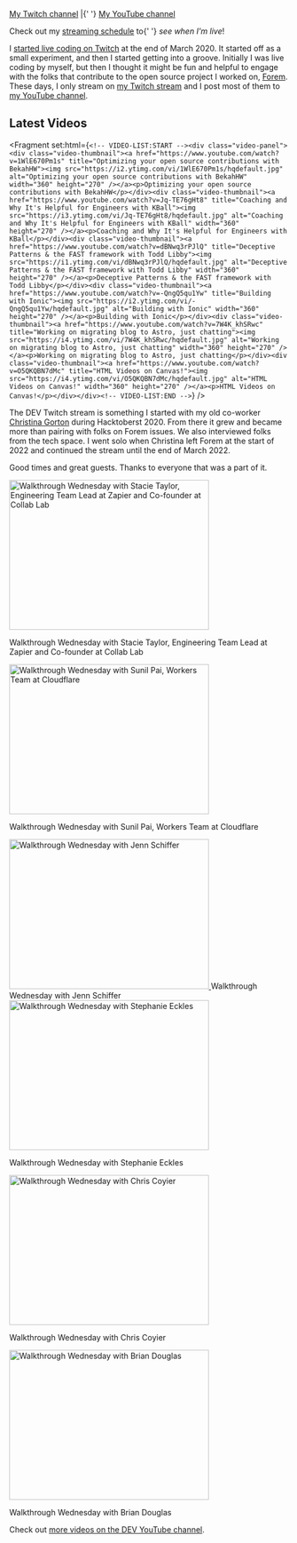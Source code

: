 
<PageLayout title="Streaming">
<nav aria-label="My channels for streaming">
  <a href="https://twitch.tv/nickytonline">My Twitch channel</a> |{' '}
  <a href="https://iamdeveloper.live">My YouTube channel</a>
</nav>

<p class="weight-bold">
  Check out my <a href="/stream-schedule">streaming schedule</a> to{' '}
  <em>see when I'm live</em>!
</p>

I [started live coding on Twitch](https://www.iamdeveloper.com/posts/i-ve-started-to-live-code-on-twitch-for-dev-13cn)
at the end of March 2020. It started off as a small experiment, and then I
started getting into a groove. Initially I was live coding by myself, but then I
thought it might be fun and helpful to engage with the folks that contribute to
the open source project I worked on, [Forem](https://github.com/forem/forem).
These days, I only stream on [my Twitch stream](https://live.iamdeveloper.com)
and I post most of them to
[my YouTube channel](https://youtube.iamdeveloper.com).

## Latest Videos

<Fragment set:html={`<!-- VIDEO-LIST:START --><div class="video-panel"><div class="video-thumbnail"><a href="https://www.youtube.com/watch?v=1WlE670Pm1s" title="Optimizing your open source contributions with BekahHW"><img src="https://i2.ytimg.com/vi/1WlE670Pm1s/hqdefault.jpg" alt="Optimizing your open source contributions with BekahHW" width="360" height="270" /></a><p>Optimizing your open source contributions with BekahHW</p></div><div class="video-thumbnail"><a href="https://www.youtube.com/watch?v=Jq-TE76gHt8" title="Coaching and Why It's Helpful for Engineers with KBall"><img src="https://i3.ytimg.com/vi/Jq-TE76gHt8/hqdefault.jpg" alt="Coaching and Why It's Helpful for Engineers with KBall" width="360" height="270" /></a><p>Coaching and Why It's Helpful for Engineers with KBall</p></div><div class="video-thumbnail"><a href="https://www.youtube.com/watch?v=dBNwq3rPJlQ" title="Deceptive Patterns & the FAST framework with Todd Libby"><img src="https://i1.ytimg.com/vi/dBNwq3rPJlQ/hqdefault.jpg" alt="Deceptive Patterns & the FAST framework with Todd Libby" width="360" height="270" /></a><p>Deceptive Patterns & the FAST framework with Todd Libby</p></div><div class="video-thumbnail"><a href="https://www.youtube.com/watch?v=-QngQ5qu1Yw" title="Building with Ionic"><img src="https://i2.ytimg.com/vi/-QngQ5qu1Yw/hqdefault.jpg" alt="Building with Ionic" width="360" height="270" /></a><p>Building with Ionic</p></div><div class="video-thumbnail"><a href="https://www.youtube.com/watch?v=7W4K_khSRwc" title="Working on migrating blog to Astro, just chatting"><img src="https://i4.ytimg.com/vi/7W4K_khSRwc/hqdefault.jpg" alt="Working on migrating blog to Astro, just chatting" width="360" height="270" /></a><p>Working on migrating blog to Astro, just chatting</p></div><div class="video-thumbnail"><a href="https://www.youtube.com/watch?v=O5QKQBN7dMc" title="HTML Videos on Canvas!"><img src="https://i4.ytimg.com/vi/O5QKQBN7dMc/hqdefault.jpg" alt="HTML Videos on Canvas!" width="360" height="270" /></a><p>HTML Videos on Canvas!</p></div></div><!-- VIDEO-LIST:END -->`} />

The DEV Twitch stream is something I started with my old co-worker
[Christina Gorton](https://twitter.com/coffeecraftcode) during Hacktoberst 2020.
From there it grew and became more than pairing with folks on Forem issues. We
also interviewed folks from the tech space. I went solo when Christina left
Forem at the start of 2022 and continued the stream until the end of March 2022.

Good times and great guests. Thanks to everyone that was a part of it.

<div class="video-panel">
  <div class="video-thumbnail">
    <a
      href="https://www.youtube.com/watch?v=cmooRSV4sr8"
      title="Walkthrough Wednesday with Stacie Taylor, Engineering Team Lead at Zapier and Co-founder at Collab Lab"
    >
      <img
        src="https://i4.ytimg.com/vi/cmooRSV4sr8/hqdefault.jpg"
        alt="Walkthrough Wednesday with Stacie Taylor, Engineering Team Lead at Zapier and Co-founder at Collab Lab"
        width="360"
        height="270"
      />
    </a>
    <p>
      Walkthrough Wednesday with Stacie Taylor, Engineering Team Lead at Zapier
      and Co-founder at Collab Lab
    </p>
  </div>
  <div class="video-thumbnail">
    <a
      href="https://www.youtube.com/watch?v=zMEvgvSrPuo"
      title="Walkthrough Wednesday with Sunil Pai, Workers Team at Cloudflare"
    >
      <img
        src="https://i3.ytimg.com/vi/zMEvgvSrPuo/hqdefault.jpg"
        alt="Walkthrough Wednesday with Sunil Pai, Workers Team at Cloudflare"
        width="360"
        height="270"
      />
    </a>
    <p>Walkthrough Wednesday with Sunil Pai, Workers Team at Cloudflare</p>
  </div>
  <div class="video-thumbnail">
    <a
      href="https://www.youtube.com/watch?v=MWkJFsC9jZo"
      title="Walkthrough Wednesday with Jenn Schiffer"
    >
      <img
        src="https://i2.ytimg.com/vi/MWkJFsC9jZo/hqdefault.jpg"
        alt="Walkthrough Wednesday with Jenn Schiffer"
        width="360"
        height="270"
      />
    </a>
    Walkthrough Wednesday with Jenn Schiffer
  </div>
  <div class="video-thumbnail">
    <a
      href="https://www.youtube.com/watch?v=IH2IcYMxab4"
      title="Walkthrough Wednesday with Stephanie Eckles"
    >
      <img
        src="https://i2.ytimg.com/vi/IH2IcYMxab4/hqdefault.jpg"
        alt="Walkthrough Wednesday with Stephanie Eckles"
        width="360"
        height="270"
      />
    </a>
    <p>Walkthrough Wednesday with Stephanie Eckles</p>
  </div>
  <div class="video-thumbnail">
    <a
      href="https://www.youtube.com/watch?v=ZncQIITVOPI"
      title="Walkthrough Wednesday with Chris Coyier"
    >
      <img
        src="https://i1.ytimg.com/vi/ZncQIITVOPI/hqdefault.jpg"
        alt="Walkthrough Wednesday with Chris Coyier"
        width="360"
        height="270"
      />
    </a>
    <p>Walkthrough Wednesday with Chris Coyier</p>
  </div>
  <div class="video-thumbnail">
    <a
      href="https://www.youtube.com/watch?v=d1KCS6C4Rus"
      title="Walkthrough Wednesday with Brian Douglas"
    >
      <img
        src="https://i1.ytimg.com/vi/d1KCS6C4Rus/hqdefault.jpg"
        alt="Walkthrough Wednesday with Brian Douglas"
        width="360"
        height="270"
      />
    </a>
    <p>Walkthrough Wednesday with Brian Douglas</p>
  </div>
</div>

Check out
[more videos on the DEV YouTube channel](https://www.youtube.com/thepracticaldevteam).

</PageLayout>

